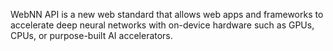 WebNN API is a new web standard that allows web apps and frameworks to accelerate deep neural networks with on-device hardware such as GPUs, CPUs, or purpose-built AI accelerators.
